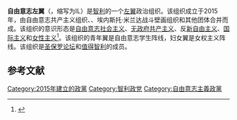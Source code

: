 {{Infobox political party
| name = 自由意志左翼
| native_name = Izquierda Libertaria
| native_name_lang = es
| lang1 = 
| name_lang1 = 
| lang2 = 
| name_lang2 = 
| lang3 = 
| name_lang3 = 
| lang4 = 
| name_lang4 = 
| logo = Logo of the Libertarian Left (Chile) (Oct. 2020).svg
| colorcode = #800080
| abbreviation = IL
| founded = {{Start date|1999|||df=yes}} {{small|(无政府共产主义统一大会)}}<br>{{Start date|2002|||df=yes}} {{small|(自由意志共产主义组织)}}<br>{{Start date|2015|||df=yes}} {{small|(自由意志左翼)}}
| merger = [[Libertarian_Communist_Organization|OCL]]<br>[[FEL|FEL]]<br>[[Ernesto_Miranda_Fighting_Muralist_Units|UMLEM]]
| think_tank = Node XXI
| student_wing = [[FEL|FEL]]
| womens_wing = IL女性阵线
| ideology = [[左翼自由意志主义|左翼自由意志主义]]<br>[[自由意志社会主义|自由意志社会主义]]<br>[[无政府共产主义|无政府共产主义]]<br>[[工人自治|自治社会主义]]<br>[[新自由主义|反新自由主义]]<br>[[反法西斯主义|反法西斯主义]]<br>[[国际主义|国际主义]]<br>[[女性主义|女性主义]]
| position = [[左翼|左翼]]至[[极左翼|极左翼]]
| religion = 
| national = [[广泛阵线__(智利)|广泛阵线]] {{small|(2017–2019)}}<br/>{{nowrap|[[赞成尊严|赞成尊严]] {{small|(Jan–Aug 2021)}}}}<br/>[[值得智利|值得智利]] {{small|(2020–present)}}
| regional = [[São_Paulo_Forum|São Paulo Forum]]<br>ALBA Movements
| colours = {{color box|#E83251|border=darkgray}} [[胭脂红|激进红]]<br>{{color box|#210D2E|border=darkgray}} [[深紫色|深紫色]]<br>{{colorbox|#800080}} [[紫色|紫色]]
| slogan = "For a socialist, feminist and libertarian country: we continue to build a dignified and sovereign people"
| seats1_title = [[制宪会议_(智利)|制宪会议]]
| seats1 = {{Composition bar|0|155|#800080}}
| seats2_title = [[智利参议院|参议院]]
| seats2 = {{Composition bar|0|43|hex=#800080}}
| seats3_title = [[智利众议院|众议院]]
| seats3 = {{Composition bar|0|155|hex=#800080}}
| seats4_title = [[智利行政区划|行政区划]]
| seats4 = {{Composition bar|1|278|hex=#800080}}
| website = {{website|izquierdalibertaria.cl}}
| country = 智利
}}
'''自由意志左翼'''（{{lang-es|Izquierda Libertaria}}，缩写为IL）是[[智利|智利]]的一个[[左翼|左翼]]政治组织。该组织成立于2015年，由自由意志共产主义组织、{{link-es|自由意志学生阵线|Frente de Estudiantes Libertarios}}、埃内斯托·米兰达战斗壁画组织和其他团体合并而成。该组织的意识形态是[[自由意志社会主义|自由意志社会主义]]、[[无政府共产主义|无政府共产主义]]、反[[新自由主義|新自由主义]]、[[国际主义|国际主义]]和[[女性主義|女性主义]]<ref>{{cite web|url=https://www.regeneracionlibertaria.org/izquierda-libertaria-una-nueva-manera-de-entender-la-politica|title=Izquierda Libertaria, una nueva forma de hacer política}}</ref>。该组织的青年翼是自由意志学生阵线，妇女翼是女权主义阵线。该组织是[[圣保罗论坛|圣保罗论坛]]和[[值得智利|值得智利]]的成员。

==参考文献==
{{reflist}}
[[Category:2015年建立的政黨|Category:2015年建立的政黨]]
[[Category:智利政党|Category:智利政党]]
[[Category:自由意志主義政黨|Category:自由意志主義政黨]]
